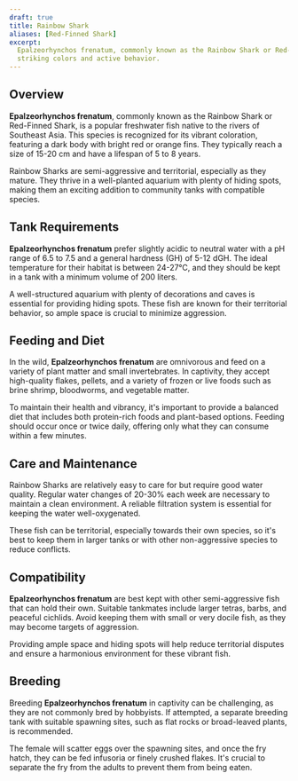 ```yaml
---
draft: true
title: Rainbow Shark
aliases: [Red-Finned Shark]
excerpt:
  Epalzeorhynchos frenatum, commonly known as the Rainbow Shark or Red-Finned Shark, is a freshwater fish known for its
  striking colors and active behavior.
---
```


## Overview

**Epalzeorhynchos frenatum**, commonly known as the Rainbow Shark or Red-Finned Shark, is a popular freshwater fish
native to the rivers of Southeast Asia. This species is recognized for its vibrant coloration, featuring a dark body
with bright red or orange fins. They typically reach a size of 15-20 cm and have a lifespan of 5 to 8 years.

Rainbow Sharks are semi-aggressive and territorial, especially as they mature. They thrive in a well-planted aquarium
with plenty of hiding spots, making them an exciting addition to community tanks with compatible species.

## Tank Requirements

**Epalzeorhynchos frenatum** prefer slightly acidic to neutral water with a pH range of 6.5 to 7.5 and a general
hardness (GH) of 5-12 dGH. The ideal temperature for their habitat is between 24-27°C, and they should be kept in a tank
with a minimum volume of 200 liters.

A well-structured aquarium with plenty of decorations and caves is essential for providing hiding spots. These fish are
known for their territorial behavior, so ample space is crucial to minimize aggression.

## Feeding and Diet

In the wild, **Epalzeorhynchos frenatum** are omnivorous and feed on a variety of plant matter and small invertebrates.
In captivity, they accept high-quality flakes, pellets, and a variety of frozen or live foods such as brine shrimp,
bloodworms, and vegetable matter.

To maintain their health and vibrancy, it's important to provide a balanced diet that includes both protein-rich foods
and plant-based options. Feeding should occur once or twice daily, offering only what they can consume within a few
minutes.

## Care and Maintenance

Rainbow Sharks are relatively easy to care for but require good water quality. Regular water changes of 20-30% each week
are necessary to maintain a clean environment. A reliable filtration system is essential for keeping the water
well-oxygenated.

These fish can be territorial, especially towards their own species, so it's best to keep them in larger tanks or with
other non-aggressive species to reduce conflicts.

## Compatibility

**Epalzeorhynchos frenatum** are best kept with other semi-aggressive fish that can hold their own. Suitable tankmates
include larger tetras, barbs, and peaceful cichlids. Avoid keeping them with small or very docile fish, as they may
become targets of aggression.

Providing ample space and hiding spots will help reduce territorial disputes and ensure a harmonious environment for
these vibrant fish.

## Breeding

Breeding **Epalzeorhynchos frenatum** in captivity can be challenging, as they are not commonly bred by hobbyists. If
attempted, a separate breeding tank with suitable spawning sites, such as flat rocks or broad-leaved plants, is
recommended.

The female will scatter eggs over the spawning sites, and once the fry hatch, they can be fed infusoria or finely
crushed flakes. It's crucial to separate the fry from the adults to prevent them from being eaten.
